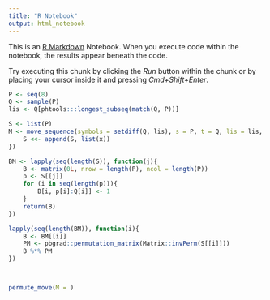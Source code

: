 ```yaml
---
title: "R Notebook"
output: html_notebook
---
```


This is an [R Markdown](http://rmarkdown.rstudio.com) Notebook. When you execute code within the notebook, the results appear beneath the code. 

Try executing this chunk by clicking the *Run* button within the chunk or by placing your cursor inside it and pressing *Cmd+Shift+Enter*. 

```r
P <- seq(8)
Q <- sample(P)
lis <- Q[phtools:::longest_subseq(match(Q, P))]

S <- list(P)
M <- move_sequence(symbols = setdiff(Q, lis), s = P, t = Q, lis = lis, f = function(x, x_lis){
	S <<- append(S, list(x))
})

BM <- lapply(seq(length(S)), function(j){
	B <- matrix(0L, nrow = length(P), ncol = length(P))
	p <- S[[j]]
	for (i in seq(length(p))){
		B[i, p[i]:Q[i]] <- 1
	}
	return(B)
})

lapply(seq(length(BM)), function(i){
	B <- BM[[i]]
	PM <- pbgrad::permutation_matrix(Matrix::invPerm(S[[i]]))
	B %*% PM
})



permute_move(M = )
```

